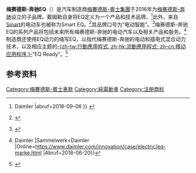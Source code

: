 {{noteTA
|G1=Transport
|1=zh-cn:梅赛德斯-奔驰; zh-tw:梅賽德斯-賓士; zh-hk:梅斯特斯-平治; zh-sg:马赛地-宾士; zh-my:马赛地-奔驰;
|2=zh-cn:斯图加特;zh-hk:史特加;zh-tw:斯圖加特;
|3=zh-cn:卡尔·本茨;zh-hk:卡爾·平治;zh-tw:卡爾·賓士;
|4=zh-cn:戴姆勒; zh-tw:戴姆勒; zh-hk:丹拿; zh-sg:戴姆勒;
}}
{{Infobox company
| company_name     = 梅赛德斯-奔驰EQ
| company_logo   = [[File:Mercedes-EQ.svg|300px]]
| image         = 2017-03-07 Geneva Motor Show 1111.JPG
| company_type   = 
| foundation     = 2016年
| location       = 
| key_people     = 
| industry       = [[汽車產業|汽車產業]]
| owner          = [[梅賽德斯-賓士集團|梅賽德斯-賓士集團]]
| parent        = [[梅賽德斯-賓士集團|梅賽德斯-賓士集團]]
| products       = [[充电式电动车辆|充电式电动车辆]]
| assets         = 
| num_employees  = 
| homepage       = [https://www.mercedes-benz.com/eq/intl/en/eq.html Mercedes-Benz EQ]
}}
'''梅赛德斯-奔驰EQ'''（{{lang-de|Mercedes-Benz EQ}}）是汽车制造商[[梅賽德斯-賓士集團|梅賽德斯-賓士集團]]于2016年为[[梅赛德斯-奔驰|梅赛德斯-奔驰]]设立的子品牌。戴姆勒自身将EQ定义为一个产品和技术品牌。<ref>{{Internetquelle |url=https://www.daimler.com/produkte/pkw/mercedes-benz/eqc.html |titel=Der neue EQC: Der Mercedes-Benz unter den Elektrofahrzeugen. {{!}} Daimler |abruf=2018-09-06 }} {{Wayback|url=https://www.daimler.com/produkte/pkw/mercedes-benz/eqc.html |date=20190331132454 }}</ref>此外，来自[[司麥特_(汽車)|Smart]]的电动车也被称为Smart EQ。<ref name="smart-eq">{{Internetquelle |url=https://www.smart.com/de/de/index/smart-emobility/smart-emobility-models.html |titel=smart Elektromobilität - Modellübersicht |werk=smart.com |abruf=2018-09-05 }} {{Wayback|url=https://www.smart.com/de/de/index/smart-emobility/smart-emobility-models.html |date=20180906014214 }}</ref>其品牌口号为“电动智能”。<ref name=":0">{{Literatur |Titel=Concept EQ – Mobilität neu gedacht. |Sammelwerk=mercedes-benz.com |Datum=2017-06-16 |Online=https://www.mercedes-benz.com/de/mercedes-benz/next/e-mobilitaet/concept-eq-mobilitaet-neu-gedacht/ |Abruf=2018-06-20}}</ref>梅赛德斯-奔驰EQ的系列产品将包括未来所有梅赛德斯-奔驰的电动汽车以及相关产品和服务。<ref name="db_eq_marke">{{Literatur |Titel=EQ - Electric Intelligence. Die neue Marke für Elektromobilität {{!}} Daimler |Sammelwerk=Daimler |Online=https://www.daimler.com/innovation/case/electric/eq-marke.html |Abruf=2018-06-20}}</ref>制造商还使用EQ动力的缩写EQ，以指代梅赛德斯-奔驰的电动和插电式混合动力技术，以及相应主题的[[流動應用程式|-{zh-tw:行動應用程式; zh-hk:流動應用程式; zh-cn:移动应用程序;}-]]“EQ Ready”。<ref name="mercedes-Ready_to">{{Internetquelle |url=https://aktion.mercedes-benz.de/eq |titel=Ready to Charge. Elektromobilität von Mercedes-Benz mit EQ Power. |werk=aktion.mercedes-benz.de |datum=2018-02-20 |abruf=2018-07-20 }} {{Wayback|url=https://aktion.mercedes-benz.de/eq |date=20180720140209 }}</ref>

== 参考资料 ==
{{reflist}}

[[Category:梅賽德斯-賓士車款|Category:梅賽德斯-賓士車款]]
[[Category:純電動車|Category:純電動車]]
[[Category:注册商标|Category:注册商标]]